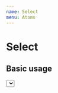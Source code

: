 ```yaml
---
name: Select
menu: Atoms
---
```



# Select

<PropsTable of={Select} />

## Basic usage
<Playground>
  <Select value="mp3" onChange={() => console.log('onChange select')} options={{
    mp4: {
      value: 'mp4',
      children: 'video - mp4',
      icon: 'video',
    },
    webm: {
      value: 'webm',
      children: 'video - webm',
      icon: 'video',
    },
    mp3: {
      value: 'mp3',
      children: 'audio - mp3',
      icon: 'sound',
    },
    aac: {
      value: 'aac',
      children: 'audio - aac',
      icon: 'sound',
    },
    vorbis: {
      value: 'vorbis',
      children: 'audio - vorbis',
      icon: 'sound',
    },
    opus: {
      value: 'opus',
      children: 'audio - opus',
      icon: 'sound',
    },
  }} />
</Playground>
